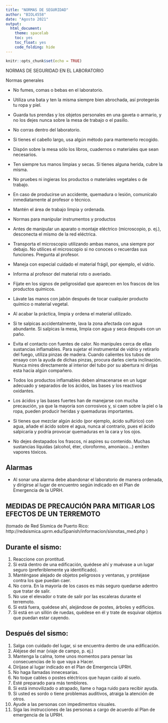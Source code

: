 ```yaml
---
title: "NORMAS DE SEGURIDAD"
author: "BIOL4558"
date: "Agosto 2021"
output:
  html_document: 
    theme: spacelab
    toc: yes
    toc_float: yes
    code_folding: hide
---
```


```r
knitr::opts_chunk$set(echo = TRUE)
```

NORMAS DE SEGURIDAD EN EL LABORATORIO

Normas generales

- No fumes, comas o bebas en el laboratorio.
- Utiliza una bata y ten la misma siempre bien abrochada, así protegerás tu ropa y piel.
- Guarda tus prendas y los objetos personales en una gaveta o armario, y no los dejes nunca so­bre la mesa de trabajo o el pasillo.
- No corras dentro del laboratorio.
- Si tienes el cabello largo, usa algún método para mantenerlo recogido.
- Dispón sobre la mesa sólo los libros, cuadernos o materiales que sean necesarios.
- Ten siempre tus manos limpias y secas. Si tienes alguna herida, cubre la misma.
- No pruebes ni ingieras los productos o materiales vegetales o de trabajo.
- En caso de producirse un accidente, quemadura o lesión, comunícalo inmediatamente al profesor o técnico.
- Mantén el área de trabajo limpia y ordenada.

- Normas para manipular instrumentos y productos

- Antes de manipular un aparato o montaje eléctrico (microscopio, p. ej.), desconecta el mismo de la red eléctrica.
- Transporta el microscopio utilizando ambas manos, una siempre por debajo.
No utilices el microscopio si no conoces o recuerdas sus funciones. Pregunta al profesor.
- Maneja con especial cuidado el material frágil, por ejemplo, el vidrio.
- Informa al profesor del material roto o averiado.
- Fíjate en los signos de peligrosidad que aparecen en los frascos de los productos químicos.
- Lávate las manos con jabón después de tocar cualquier producto químico o material vegetal.
- Al acabar la práctica, limpia y ordena el material utilizado.
- Si te salpicas accidentalmente, lava la zona afectada con agua abundante. Si salpicas la mesa, limpia con agua y seca después con un paño.
- Evita el contacto con fuentes de calor. No manipules cerca de ellas sustancias inflamables. Para sujetar el instrumental de vidrio y retirarlo del fuego, utiliza pinzas de madera. Cuando calientes los tubos de ensayo con la ayuda de dichas pinzas, procura darles cierta inclinación. Nunca mires directamente al interior del tubo por su abertura ni dirijas esta hacia algún compañero.
- Todos los productos inflamables deben almacenarse en un lugar adecuado y separados de los ácidos, las bases y los reactivos oxidantes.
- Los ácidos y las bases fuertes han de manejarse con mucha precaución, ya que la mayoría son corrosivos y, si caen sobre la piel o la ropa, pueden producir heridas y quemaduras importantes.
- Si tienes que mezclar algún ácido (por ejemplo, ácido sulfúrico) con agua, añade el ácido sobre el agua, nunca al contrario, pues el ácido salpicaría y podría provocar quemaduras en la cara y los ojos.
- No dejes destapados los frascos, ni aspires su contenido. Muchas sustancias líquidas (alcohol, éter, cloroformo, amoníaco...) emiten vapores tóxicos.

## Alarmas

- Al sonar una alarma debe abandonar el laboratorio de manera ordenada, y dirigirse al lugar de encuentro según indicado en el Plan de Emergencia de la UPRH.

## MEDIDAS DE PRECAUCIÓN PARA MITIGAR LOS EFECTOS DE UN TERREMOTO

(tomado de Red Sísmica de Puerto Rico: http://redsismica.uprm.edu/Spanish/informacion/sisnotas_med.php )

## Durante el sismo:

1. Reaccione con prontitud.
2. Si está dentro de una edificación, quédese ahí y muévase a un lugar seguro (preferiblemente ya identificado).
3. Manténgase alejado de objetos peligrosos y ventanas, y protéjase contra los que puedan caer.
4. No corra. En la mayoría de los casos es más seguro quedarse adentro que tratar de salir.
5. No use el elevador o trate de salir por las escaleras durante el terremoto.
6. Si está fuera, quédese ahí, alejándose de postes, árboles y edificios.
7. Si está en un sillón de ruedas, quédese en él y trate de esquivar objetos que puedan estar cayendo.

## Después del sismo:

1. Salga con cuidado del lugar, si se encuentra dentro de una edificación.
2. Aléjese del mar (viaje de campo, p. ej.)
3. Mantenga la calma, tome unos momentos para pensar las consecuencias de lo que vaya a
     Hacer.
4. Diríjase al lugar indicado en el Plan de Emergencia UPRH.
5. No haga llamadas innecesarias.
6. No toque cables o postes eléctricos que hayan caído al suelo.
7. Esté preparado para más temblores.
8. Si está inmovilizado o atrapado, llame o haga ruido para recibir ayuda.
9. Si usted es sordo o tiene problemas auditivos, atraiga la atención de otros.
10. Ayude a las personas con impedimentos visuales.
11. Siga las instrucciones de las personas a cargo de acuerdo al Plan de emergencia de la UPRH.
